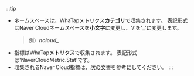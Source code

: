 :::tip

-   ネームスペースは、WhaTapメトリクス**カテゴリ**で収集されます。 表記形式はNaver Cloudネームスペースを**小文字**に変更し、'/'を'**\_**'に変更します。
    > 例）**_ncloud\__**
-   指標はWhaTap**メトリクス**で収集されます。 表記形式は'NaverCloudMetric.Stat'です。
-   収集されるNaver Cloud指標は、[次の文書](https://api.ncloud-docs.com/docs/management-cloudinsight-productinfo)を参考にしてください。
::: 
